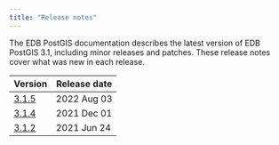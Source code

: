 ```yaml
---
title: "Release notes"
---
```

The EDB PostGIS documentation describes the latest version of EDB PostGIS 3.1, 
including minor releases and patches. These release notes 
cover what was new in each release. 

| Version | Release date | 
| ------- | ------------ | 
| [3.1.5](09_rel_notes315) | 2022 Aug 03 |
| [3.1.4](10_rel_notes314) | 2021 Dec 01 |
| [3.1.2](11_rel_notes312) | 2021 Jun 24|




